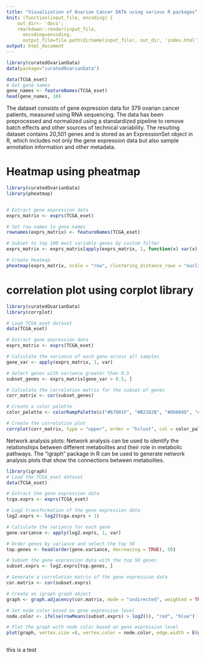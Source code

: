 ```yaml
---
title: "Visualization of Ovarian Cancer DATA using various R packages"
knit: (function(input_file, encoding) {
    out_dir<- 'docs';
    rmarkdown::render(input_file,
      encoding=encoding,
      output_file=file.path(dirname(input_file), out_dir, 'index.html'))})
output: html_document
---
```


```r
library(curatedOvarianData) 
data(package="curatedOvarianData")
```

```r
data(TCGA_eset) 
# Get gene names
gene_names <- featureNames(TCGA_eset)
head(gene_names, 10)
```

The dataset consists of gene expression data for 379 ovarian cancer patients, measured using RNA sequencing. The data has been preprocessed and normalized using a standardized pipeline to remove batch effects and other sources of technical variability. The resulting dataset contains 20,501 genes and is stored as an ExpressionSet object in R, which includes not only the gene expression data but also sample annotation information and other metadata.

# Heatmap using pheatmap

```r

library(curatedOvarianData)
library(pheatmap)


# Extract gene expression data
exprs_matrix <- exprs(TCGA_eset)

# Set row names to gene names
rownames(exprs_matrix) <- featureNames(TCGA_eset)

# Subset to top 100 most variable genes by custom filter
exprs_matrix <- exprs_matrix[apply(exprs_matrix, 1, function(x) var(x) > 0.5), ][1:100, ]

# Create heatmap
pheatmap(exprs_matrix, scale = "row", clustering_distance_rows = "euclidean", show_rownames = FALSE)

```

# correlation plot using corplot library

```r
library(curatedOvarianData)
library(corrplot)

# Load TCGA_eset dataset
data(TCGA_eset)

# Extract gene expression data
exprs_matrix <- exprs(TCGA_eset)

# Calculate the variance of each gene across all samples
gene_var <- apply(exprs_matrix, 1, var)

# Select genes with variance greater than 0.5
subset_genes <- exprs_matrix[gene_var > 0.5, ]

# Calculate the correlation matrix for the subset of genes
corr_matrix <- cor(subset_genes)

# Create a color palette
color_palette <- colorRampPalette(c("#67001F", "#B2182B", "#D6604D", "#F4A582", "#FDDBC7", "#FFFFFF", "#D1E5F0", "#92C5DE", "#4393C3", "#2166AC", "#053061"))(n = 100)

# Create the correlation plot
corrplot(corr_matrix, type = "upper", order = "hclust", col = color_palette, tl.col = "red", tl.pos="n")

```

Network analysis plots: Network analysis can be used to identify the relationships between different metabolites and their role in metabolic pathways. The "igraph" package in R can be used to generate network analysis plots that show the connections between metabolites.

```r
library(igraph)
# Load the TCGA_eset dataset
data(TCGA_eset)

# Extract the gene expression data
tcga.exprs <- exprs(TCGA_eset)

# Log2 transformation of the gene expression data
log2.exprs <- log2(tcga.exprs + 1)

# Calculate the variance for each gene
gene.variance <- apply(log2.exprs, 1, var)

# Order genes by variance and select the top 50
top.genes <- head(order(gene.variance, decreasing = TRUE), 50)

# Subset the gene expression data with the top 50 genes
subset.exprs <- log2.exprs[top.genes, ]

# Generate a correlation matrix of the gene expression data
cor.matrix <- cor(subset.exprs)

# Create an igraph graph object
graph <- graph.adjacency(cor.matrix, mode = "undirected", weighted = TRUE)

# Set node color based on gene expression level
node.color <- ifelse(rowMeans(subset.exprs) > log2(6), "red", "blue")

# Plot the graph with node color based on gene expression level
plot(graph, vertex.size =8, vertex.color = node.color, edge.width = E(graph)$weight * 2, vertex.label=NA)



```

this is a test